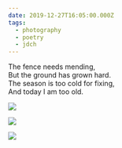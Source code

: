 ```yaml
---
date: 2019-12-27T16:05:00.000Z
tags:
  - photography
  - poetry
  - jdch
---
```

The fence needs mending,<br/>
But the ground has grown hard.<br/>
The season is too cold for fixing,<br/>
And today I am too old.

![](../../assets/photos/20191227-IMG_3461.jpg)

![](../../assets/photos/20191227-IMG_3451.jpg)

![](../../assets/photos/20191227-IMG_3448.jpg)
